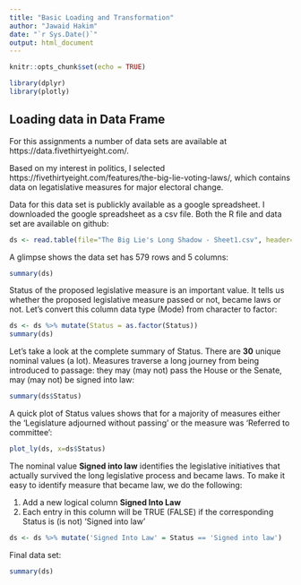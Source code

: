 ```yaml
---
title: "Basic Loading and Transformation"
author: "Jawaid Hakim"
date: "`r Sys.Date()`"
output: html_document
---
```


```r
knitr::opts_chunk$set(echo = TRUE)
```

```r
library(dplyr)
library(plotly)
```

## Loading data in Data Frame

For this assignments a number of data sets are available at https://data.fivethirtyeight.com/. 

Based on my interest in politics, I selected https://fivethirtyeight.com/features/the-big-lie-voting-laws/, which contains data on legatislative measures for major electoral change.

Data for this data set is publickly available as  a google spreadsheet. I downloaded the google spreadsheet as a csv file. Both the R file and data set are available on github: 

```r
ds <- read.table(file="The Big Lie's Long Shadow - Sheet1.csv", header=TRUE, sep=",")
```

A glimpse shows the data set has 579 rows and 5 columns:

```r
summary(ds)
```

Status of the proposed legislative measure is an important value. It tells us whether the proposed legislative measure passed or not, became laws or not. Let's convert this column data type (Mode) from character to factor:

```r
ds <- ds %>% mutate(Status = as.factor(Status))
summary(ds)
```

Let's take a look at the complete summary of Status. There are **30** unique nominal values (a lot). Measures traverse a long journey from being introduced to passage: they may (may not) pass the House or the Senate, may (may not) be signed into law:

```r
summary(ds$Status)
```

A quick plot of Status values shows that for a majority of measures either the 'Legislature adjourned without passing' or the measure was 'Referred to committee':

```r
plot_ly(ds, x=ds$Status)
```

The nominal value **Signed into law** identifies the legislative initiatives that actually survived the long legislative process and became laws. To make it easy to identify measure that became law, we do the following:

1. Add a new logical column **Signed Into Law**
1. Each entry in this column will be TRUE (FALSE) if the corresponding Status is (is not) 'Signed into law'

```r
ds <- ds %>% mutate('Signed Into Law' = Status == 'Signed into law')
```

Final data set:

```r
summary(ds)
```


